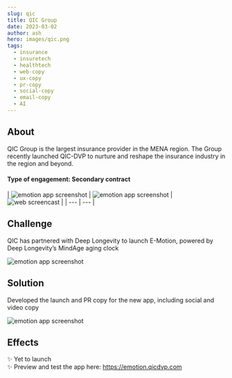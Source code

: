 ```yaml
---
slug: qic
title: QIC Group 
date: 2023-03-02
author: ash
hero: images/qic.png
tags:
  - insurance 
  - insuretech
  - healthtech
  - web-copy
  - ux-copy
  - pr-copy
  - social-copy
  - email-copy 
  - AI 
---
```


## About 

QIC Group is the largest insurance provider in the MENA region. The Group recently launched QIC-DVP to nurture and reshape the insurance industry in the region and beyond. 


#### Type of engagement: Secondary contract 

| ![emotion app screenshot](/images/qic-1.jpg) | ![emotion app screenshot](/images/qic-2.jpg) | ![web screencast](/images/qic-11.jpg) | 
| --- | --- |

## Challenge 

QIC has partnered with Deep Longevity to launch E-Motion, powered by Deep Longevity’s MindAge aging clock 

![emotion app screenshot](/images/qic-4.jpg) 

## Solution 

Developed the launch and PR copy for the new app, including social and video copy 

![emotion app screenshot](/images/qic-3.jpg)

## Effects 

✨ Yet to launch  
✨ Preview and test the app here: https://emotion.qicdvp.com 


